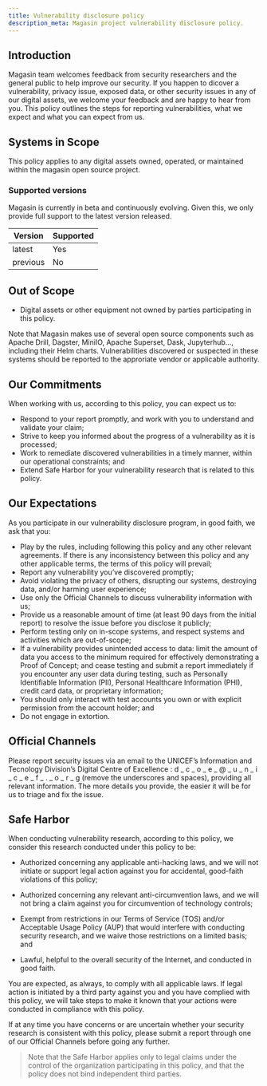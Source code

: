 ```yaml
---
title: Vulnerability disclosure policy
description_meta: Magasin project vulnerability disclosure policy.
---
```




## Introduction

Magasin team welcomes feedback from security researchers and the general public to help improve our security. If you happen to dicover a vulnerability, privacy issue, exposed data, or other security issues in any of our digital assets, we welcome your feedback and are happy to hear from you. This policy outlines the steps for reporting vulnerabilities, what we expect and what you can expect from us.

## Systems in Scope

This policy applies to any digital assets owned, operated, or maintained within the magasin open source project.

### Supported versions

Magasin is currently in beta and continuously evolving. Given this, we only provide full support to the latest version released. 


| Version | Supported          |
| ------- | -------------------|
| latest  | Yes                |
| previous| No                 |


## Out of Scope

- Digital assets or other equipment not owned by parties participating in this policy. 

Note that Magasin makes use of several open source components such as Apache Drill, Dagster, MiniIO, Apache Superset, Dask, Jupyterhub..., including their Helm charts. Vulnerabilities discovered or suspected in these systems should be reported to the approriate vendor or applicable authority.


## Our Commitments

When working with us, according to this policy, you can expect us to:

- Respond to your report promptly, and work with you to understand and validate your claim;
- Strive to keep you informed about the progress of a vulnerability as it is processed;
- Work to remediate discovered vulnerabilities in a timely manner, within our operational constraints; and
- Extend Safe Harbor for your vulnerability research that is related to this policy.

## Our Expectations

As you participate in our vulnerability disclosure program, in good faith, we ask that you:

- Play by the rules, including following this policy and any other relevant agreements. If there is any inconsistency between this policy and any other applicable terms, the terms of this policy will prevail;
- Report any vulnerability you’ve discovered promptly;
- Avoid violating the privacy of others, disrupting our systems, destroying data, and/or harming user experience;
- Use only the Official Channels to discuss vulnerability information with us;
- Provide us a reasonable amount of time (at least 90 days from the initial report) to resolve the issue before you disclose it publicly;
- Perform testing only on in-scope systems, and respect systems and activities which are out-of-scope;
- If a vulnerability provides unintended access to data: limit the amount of data you access to the minimum required for effectively demonstrating a Proof of Concept; and cease testing and submit a report immediately if you encounter any user data during testing, such as Personally Identifiable Information (PII), Personal Healthcare Information (PHI), credit card data, or proprietary information;
- You should only interact with test accounts you own or with explicit permission from the account holder; and
- Do not engage in extortion.  

## Official Channels 

Please report security issues via an email to the UNICEF's Information and Tecnology Division's Digital Centre of Excellence : d _ c _ o _ e _ @ _ u _ n _ i _ c _ e _ f _ . _ o _ r _ g (remove the underscores and spaces), providing all relevant information. The more details you provide, the easier it will be for us to triage and fix the issue.

## Safe Harbor

When conducting vulnerability research, according to this policy, we consider this research conducted under this policy to be:

- Authorized concerning any applicable anti-hacking laws, and we will not initiate or support legal action against you for accidental, good-faith violations of this policy;

- Authorized concerning any relevant anti-circumvention laws, and we will not bring a claim against you for circumvention of technology controls;

- Exempt from restrictions in our Terms of Service (TOS) and/or Acceptable Usage Policy (AUP) that would interfere with conducting security research, and we waive those restrictions on a limited basis; and

- Lawful, helpful to the overall security of the Internet, and conducted in good faith.

You are expected, as always, to comply with all applicable laws. If legal action is initiated by a third party against you and you have complied with this policy, we will take steps to make it known that your actions were conducted in compliance with this policy.

If at any time you have concerns or are uncertain whether your security research is consistent with this policy, please submit a report through one of our Official Channels before going any further.

> Note that the Safe Harbor applies only to legal claims under the control of the organization participating in this policy, and that the policy does not bind independent third parties.
